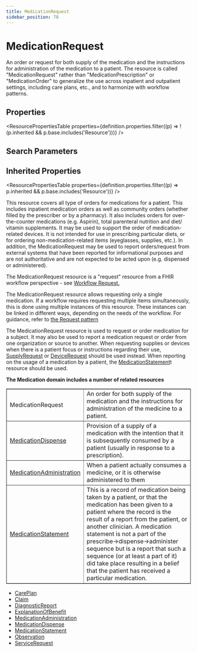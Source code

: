 ```yaml
---
title: MedicationRequest
sidebar_position: 78
---
```



# MedicationRequest

An order or request for both supply of the medication and the instructions for administration of the medication to a patient. The resource is called "MedicationRequest" rather than "MedicationPrescription" or "MedicationOrder" to generalize the use across inpatient and outpatient settings, including care plans, etc., and to harmonize with workflow patterns.

<Tabs queryString="section">
  <TabItem value="schema" label="Schema" default>

## Properties

<ResourcePropertiesTable
  properties={definition.properties.filter((p) => !(p.inherited && p.base.includes('Resource')))}
/>

## Search Parameters

<SearchParamsTable searchParams={definition.searchParameters} />

## Inherited Properties

<ResourcePropertiesTable properties={definition.properties.filter((p) => p.inherited && p.base.includes('Resource'))} />

  </TabItem>
<TabItem value="usage" label="Usage">
<div> <a name="scope"></a>  <p>     This resource covers all type of orders for medications for a patient. This includes inpatient medication orders as well as community orders (whether filled by the prescriber or by a pharmacy). It also includes orders for over-the-counter medications (e.g. Aspirin), total parenteral nutrition and diet/ vitamin supplements. It may be used to support the order of medication-related devices. It is not intended for use in prescribing particular diets, or for ordering non-medication-related items (eyeglasses, supplies, etc.).  In addition, the <Link to="/docs/api/fhir/resources/medicationrequest">MedicationRequest</Link> may be used to report orders/request from external systems that have been reported for informational purposes and are not authoritative and are not expected to be acted upon (e.g. dispensed or administered). </p>     <p>The <Link to="/docs/api/fhir/resources/medicationrequest">MedicationRequest</Link> resource is a "request" resource from a FHIR workflow perspective - see <a href="https://www.hl7.org/fhir/workflow.html#request">Workflow Request.</a></p>   <p> The <Link to="/docs/api/fhir/resources/medicationrequest">MedicationRequest</Link> resource allows requesting only a single medication. If a workflow requires requesting multiple items simultaneously, this is done using multiple instances of this resource. These instances can be linked in different ways, depending on the needs of the workflow. For guidance, refer to <a href="https://www.hl7.org/fhir/request.html#compound">the Request pattern</a> </p> </div>
</TabItem>
<TabItem value="relationships" label="Relationships">
<div> <a name="bnr"></a>      <p>The <Link to="/docs/api/fhir/resources/medicationrequest">MedicationRequest</Link> resource is used to request or order medication for a subject. It may also be used to report a medication request or order from one organization or source to another.  When requesting supplies or devices when there is a patient focus or instructions regarding their use, <a href="/docs/api/fhir/resources/supplyrequest">SupplyRequest</a> or <a href="/docs/api/fhir/resources/devicerequest">DeviceRequest</a> should be used instead.  When reporting on the usage of a medication by a patient, the <a href="https://www.hl7.org/fhir/medicationStatement.html">MedicationStatement</a>t resource should be used.</p> <p> <b>The <Link to="/docs/api/fhir/resources/medication">Medication</Link> domain includes a number of related resources</b> </p> <table border="1" cellpadding="1" cellspacing="2" frame="box">     <tbody><tr>         <td>MedicationRequest</td>         <td>An order for both supply of the medication and the instructions for administration of the medicine to a patient.</td>     </tr>     <tr>         <td><a href="/docs/api/fhir/resources/medicationdispense">MedicationDispense</a></td>         <td>Provision of a supply of a medication with the intention that it is subsequently consumed by a patient (usually in response to a prescription).  </td>     </tr>     <tr>         <td><a href="/docs/api/fhir/resources/medicationadministration">MedicationAdministration</a></td>         <td>When a patient actually consumes a medicine, or it is otherwise administered to them</td>     </tr>     <tr>         <td><a href="/docs/api/fhir/resources/medicationstatement">MedicationStatement</a></td>         <td>This is a record of medication being taken by a patient, or that the medication has been given to a patient where the record is the result of a report from the patient, or another clinician.           A medication statement is not a part of the prescribe-&gt;dispense-&gt;administer sequence but is a report that such a sequence (or at least a part of it) did take place resulting in a belief that the patient has received a particular medication.         </td>     </tr> </tbody></table> </div>
</TabItem>

<TabItem value="referencedBy" label="Referenced By">
<ul><li><a href="/docs/api/fhir/resources/careplan">CarePlan</a></li>
<li><a href="/docs/api/fhir/resources/claim">Claim</a></li>
<li><a href="/docs/api/fhir/resources/diagnosticreport">DiagnosticReport</a></li>
<li><a href="/docs/api/fhir/resources/explanationofbenefit">ExplanationOfBenefit</a></li>
<li><a href="/docs/api/fhir/resources/medicationadministration">MedicationAdministration</a></li>
<li><a href="/docs/api/fhir/resources/medicationdispense">MedicationDispense</a></li>
<li><a href="/docs/api/fhir/resources/medicationstatement">MedicationStatement</a></li>
<li><a href="/docs/api/fhir/resources/observation">Observation</a></li>
<li><a href="/docs/api/fhir/resources/servicerequest">ServiceRequest</a></li></ul>
</TabItem>
</Tabs>
